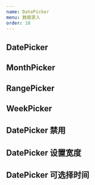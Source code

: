 ```yaml
---
name: DatePicker
menu: 数据录入
order: 10
---
```



## DatePicker

<Playground>
  <DatePicker />
</Playground>

## MonthPicker

<Playground>
  <MonthPicker />
</Playground>

## RangePicker

<Playground>
  <RangePicker />
</Playground>

## WeekPicker

<Playground>
  <WeekPicker />
</Playground>

## DatePicker 禁用

<Playground>
  <DatePicker disabled />
</Playground>

## DatePicker 设置宽度

<Playground>
  <DatePicker style={{ width: '400px' }} />
</Playground>

## DatePicker 可选择时间

<Playground>
  <DatePicker showTime />
</Playground>
